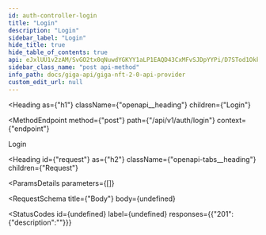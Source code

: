 ```yaml
---
id: auth-controller-login
title: "Login"
description: "Login"
sidebar_label: "Login"
hide_title: true
hide_table_of_contents: true
api: eJxlUU1v2zAM/SvGO2tx0qNuwdYGKYY1aLP1EAQD43CxMFvSJDpYYPi/D7STod1OkkjqfbFHiJxIXPDrIyyWndQfg5cUmobT9yacnIdBpEQtC6cMu9sbJM4x+MwZtsfdfKHHkXOVXFQoWGAYDIRO+mFExd78M/L5Ct6y1EHJY8gykkkNi5KiK8+Lkjqpy5uQzOn8V0XmqktOLi9Vze2khaqKc/4g4Sd7feexBYsDU+IEc708hNSSwOLxdQsDuUQdqkUiDDyNX6bWe833XjgVj6/bYqIwcFqumY6cRs/O/wjKLE4aRVmtV8viy8O2uJvNi+VmXWyen76tP90//4e9cidaNeFADQzU5VRezOazOQyq4IUqge2VRrNqafR4lXuL8x1of7Mm/FvK2JDzGAy61GhvSnoHik4pFzDQtGEw5b03qHUndoe+P1Dmr6kZBi3/6jhdpi2cKTk6qNfdfnizzc3TyxbD8AfSrMjd
sidebar_class_name: "post api-method"
info_path: docs/giga-api/giga-nft-2-0-api-provider
custom_edit_url: null
---
```



<Heading
  as={"h1"}
  className={"openapi__heading"}
  children={"Login"}
>
</Heading>

<MethodEndpoint
  method={"post"}
  path={"/api/v1/auth/login"}
  context={"endpoint"}
>
  
</MethodEndpoint>



Login

<Heading
  id={"request"}
  as={"h2"}
  className={"openapi-tabs__heading"}
  children={"Request"}
>
</Heading>

<ParamsDetails
  parameters={[]}
>
  
</ParamsDetails>

<RequestSchema
  title={"Body"}
  body={undefined}
>
  
</RequestSchema>

<StatusCodes
  id={undefined}
  label={undefined}
  responses={{"201":{"description":""}}}
>
  
</StatusCodes>


      